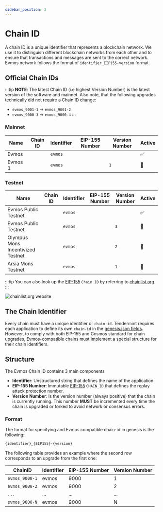 ```yaml
---
sidebar_position: 3
---
```


# Chain ID


A chain ID is a unique identifier that represents a blockchain network. We use it to distinguish different blockchain
networks from each other and to ensure that transactions and messages are sent to the correct network. Evmos network
follows the format of `identifier_EIP155-version` format.

## Official Chain IDs

:::tip
**NOTE**: The latest Chain ID (i.e highest Version Number) is the latest version of the software and mainnet. Also note, that the following upgrades technically did not require a Chain ID change:

* `evmos_9001-1`	-> `evmos_9001-2`
* `evmos_9000-3` -> `evmos_9000-4`
:::

### Mainnet

| Name                                            | Chain ID                                      | Identifier | EIP-155 Number                         | Version Number                              | Active |
| ----------------------------------------------- | --------------------------------------------- | ---------- | ------------------------------------- | ------------------------------------------- | -------|
| Evmos <ProjectValue keyword="version_number" /> |  <Highlighter pretext="evmos_" keyword="chain_id" postText="-2" /> | `evmos`    | <Highlighter keyword="chain_id" /> |  <Highlighter keyword="version_number" /> | ✅ |
| Evmos 1                                         | <Highlighter pretext="evmos_" keyword="chain_id" postText="-1" />  | `evmos`    | <Highlighter keyword="chain_id" /> | `1`                                         | 🚫 |

### Testnet

| Name                              | Chain ID                                              | Identifier | EIP-155 Number                                 | Version Number                                      | Active |
| --------------------------------- | ----------------------------------------------------- | ---------- | --------------------------------------------- | --------------------------------------------------- | ------- |
| Evmos Public Testnet              |  <Highlighter pretext="evmos_" keyword="testnet_chain_id" postText="-4" /> | `evmos`    |  <Highlighter keyword="testnet_chain_id" /> |  <Highlighter keyword="testnet_version_number" /> | ✅ |
| Evmos Public Testnet              | <Highlighter pretext="evmos_" keyword="testnet_chain_id" postText="-3" /> | `evmos`    |  <Highlighter keyword="testnet_chain_id" /> | `3`                                                 | 🚫 |
| Olympus Mons Incentivized Testnet | <Highlighter pretext="evmos_" keyword="testnet_chain_id" postText="-2" /> | `evmos`    |  <Highlighter keyword="testnet_chain_id" /> | `2`                                                 | 🚫 |
| Arsia Mons Testnet                | <Highlighter pretext="evmos_" keyword="testnet_chain_id" postText="-1" /> | `evmos`    |  <Highlighter keyword="testnet_chain_id" /> | `1`                                                 | 🚫 |

:::tip
You can also look up the [EIP-155](https://github.com/ethereum/EIPs/blob/master/EIPS/eip-155.md) `Chain ID` by referring
to [chainlist.org](https://chainlist.org/).
:::

![chainlist.org website](/img/chainlist.png)

## The Chain Identifier

Every chain must have a unique identifier or `chain-id`. Tendermint requires each application to
define its own `chain-id` in the [genesis.json fields](https://docs.tendermint.com/master/spec/core/genesis.html#genesis-fields).
 However, to comply with both EIP-155 and Cosmos standard for chain upgrades, Evmos-compatible chains must implement
  a special structure for their chain identifiers.

## Structure

The Evmos Chain ID contains 3 main components

- **Identifier**: Unstructured string that defines the name of the application.
- **EIP-155 Number**: Immutable [EIP-155](https://github.com/ethereum/EIPs/blob/master/EIPS/eip-155.md) `CHAIN_ID` that
 defines the replay attack protection number.
- **Version Number**: Is the version number (always positive) that the chain is currently running.
This number **MUST** be incremented every time the chain is upgraded or forked to avoid network or consensus errors.

### Format

The format for specifying and Evmos compatible chain-id in genesis is the following:

```bash
{identifier}_{EIP155}-{version}
```

The following table provides an example where the second row corresponds to an upgrade from the first one:

| ChainID        | Identifier | EIP-155 Number | Version Number |
| -------------- | ---------- | ------------- | -------------- |
| `evmos_9000-1` | evmos      | 9000          | 1              |
| `evmos_9000-2` | evmos      | 9000          | 2              |
| `...`          | ...        | ...           | ...            |
| `evmos_9000-N` | evmos      | 9000          | N              |

